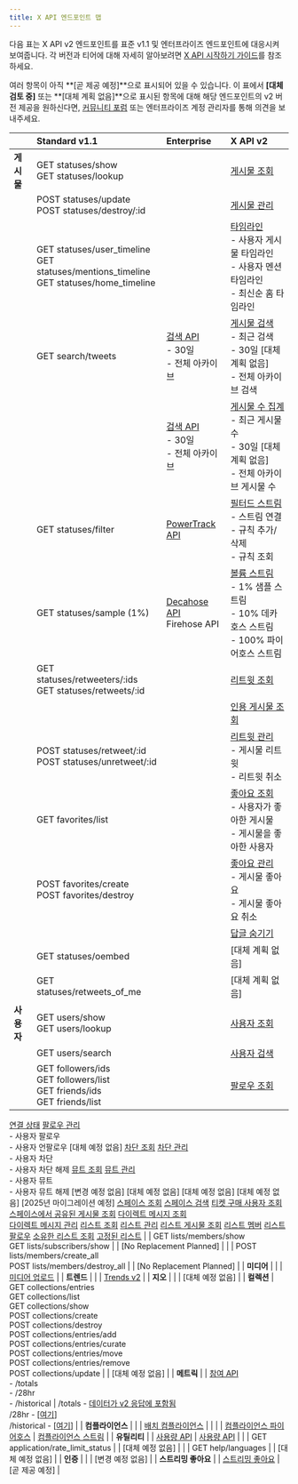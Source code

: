 ```yaml
---
title: X API 엔드포인트 맵
---
```


다음 표는 X API v2 엔드포인트를 표준 v1.1 및 엔터프라이즈 엔드포인트에 대응시켜 보여줍니다. 각 버전과 티어에 대해 자세히 알아보려면 [X API 시작하기 가이드](/ko/x-api/getting-started/about-x-api)를 참조하세요.

여러 항목이 아직 \*\*\[곧 제공 예정]\*\*으로 표시되어 있을 수 있습니다. 이 표에서 **\[대체 검토 중]** 또는 \*\*\[대체 계획 없음]\*\*으로 표시된 항목에 대해 해당 엔드포인트의 v2 버전 제공을 원하신다면, [커뮤니티 포럼](https://devcommunity.x.com/) 또는 엔터프라이즈 계정 관리자를 통해 의견을 보내주세요. 

|                     | Standard v1.1                                                                                                                                                                                                                                                                                                                     | Enterprise                                                                                                              | X API v2                                                                                                                                                                                                                                                                                          |
| :------------------ | :-------------------------------------------------------------------------------------------------------------------------------------------------------------------------------------------------------------------------------------------------------------------------------------------------------------------------------- | :---------------------------------------------------------------------------------------------------------------------- | :------------------------------------------------------------------------------------------------------------------------------------------------------------------------------------------------------------------------------------------------------------------------------------------------ |
| **게시물**           | GET statuses/show <br />GET statuses/lookup                                                                                                                                                                                                                                                                                       |                                                                                                                         | [게시물 조회](/ko/x-api/posts/lookup/introduction)                                                                                                                                                                                                                                                  |
|                     | POST statuses/update <br /> POST statuses/destroy/:id                                                                                                                                                                                                                                                                             |                                                                                                                         | [게시물 관리](/ko/x-api/posts/manage-tweets/introduction)                                                                                                                                                                                                                                           |
|                     | GET statuses/user\_timeline <br /> GET statuses/mentions\_timeline <br /> GET statuses/home\_timeline                                                                                                                                                                                                                             |                                                                                                                         | [타임라인](/ko/x-api/posts/timelines/introduction)  <br />- 사용자 게시물 타임라인  <br />- 사용자 멘션 타임라인  <br />- 최신순 홈 타임라인                                                                                                                                          |
|                     | GET search/tweets                                                                                                                                                                                                                                                                                                                 | [검색 API](/ko/x-api/enterprise-gnip-2.0/fundamentals/search-api) <br />- 30일  <br />- 전체 아카이브                   | [게시물 검색](/ko/x-api/posts/search/introduction)  <br />- 최근 검색  <br />- 30일 \[대체 계획 없음]  <br />- 전체 아카이브 검색                                                                                                                                                   |
|                     |                                                                                                                                                                                                                                                                                                                                   | [검색 API](/ko/x-api/enterprise-gnip-2.0/fundamentals/search-api)  <br />- 30일  <br />- 전체 아카이브                  | [게시물 수 집계](/ko/x-api/posts/counts/introduction)  <br />- 최근 게시물 수  <br />- 30일 \[대체 계획 없음]  <br />- 전체 아카이브 게시물 수                                                                                                                                        |
|                     | GET statuses/filter                                                                                                                                                                                                                                                                                                               | [PowerTrack API](/ko/x-api/enterprise-gnip-2.0/powertrack-api)                                                             | [필터드 스트림](/ko/x-api/posts/filtered-stream/introduction)  <br />- 스트림 연결  <br />- 규칙 추가/삭제  <br />- 규칙 조회                                                                                                                                                         |
|                     | GET statuses/sample (1%)                                                                                                                                                                                                                                                                                                          | [Decahose API](/ko/x-api/enterprise-gnip-2.0/fundamentals/decahose-api)  <br />Firehose API                                | [볼륨 스트림](/ko/x-api/posts/volume-streams/introduction)  <br />- 1% 샘플 스트림  <br />- 10% 데카호스 스트림   <br />- 100% 파이어호스 스트림                                                                                                                                                  |
|                     | GET statuses/retweeters/:ids  <br />GET statuses/retweets/:id                                                                                                                                                                                                                                                                     |                                                                                                                         | [리트윗 조회](/ko/x-api/posts/retweets/introduction)                                                                                                                                                                                                                                             |
|                     |                                                                                                                                                                                                                                                                                                                                   |                                                                                                                         | [인용 게시물 조회](/ko/x-api/posts/quote-tweets)                                                                                                                                                                                                                                                  |
|                     | POST statuses/retweet/:id  <br />POST statuses/unretweet/:id                                                                                                                                                                                                                                                                      |                                                                                                                         | [리트윗 관리](/ko/x-api/posts/retweets/introduction)  <br />- 게시물 리트윗  <br />- 리트윗 취소                                                                                                                                                                                            |
|                     | GET favorites/list                                                                                                                                                                                                                                                                                                                |                                                                                                                         | [좋아요 조회](/ko/x-api/posts/likes/introduction)  <br />- 사용자가 좋아한 게시물  <br />- 게시물을 좋아한 사용자                                                                                                                                                                               |
|                     | POST favorites/create  <br />POST favorites/destroy                                                                                                                                                                                                                                                                               |                                                                                                                         | [좋아요 관리](/ko/x-api/posts/likes/introduction)  <br />- 게시물 좋아요  <br />- 게시물 좋아요 취소                                                                                                                                                                                                       |
|                     |                                                                                                                                                                                                                                                                                                                                   |                                                                                                                         | [답글 숨기기](/ko/x-api/posts/hide-replies/introduction)                                                                                                                                                                                                                                            |
|                     | GET statuses/oembed                                                                                                                                                                                                                                                                                                               |                                                                                                                         | \[대체 계획 없음]                                                                                                                                                                                                                                                                         |
|                     | GET statuses/retweets\_of\_me                                                                                                                                                                                                                                                                                                     |                                                                                                                         | \[대체 계획 없음]                                                                                                                                                                                                                                                                         |
| **사용자**           | GET users/show  <br />GET users/lookup                                                                                                                                                                                                                                                                                            |                                                                                                                         | [사용자 조회](/ko/x-api/users/lookup/introduction)                                                                                                                                                                                                                                                  |
|                     | GET users/search                                                                                                                                                                                                                                                                                                                  |                                                                                                                         | [사용자 검색](/ko/x-api/users/search/introduction)                                                                                                                                                                                                                                               |
|                     | GET followers/ids  <br />GET followers/list  <br />GET friends/ids  <br />GET friends/list                                                                                                                                                                                                                                        |                                                                                                                         | [팔로우 조회](/ko/x-api/users/follows/introduction)                                                                                                                                                                                                                                               |
[연결 상태](/ko/x-api/fundamentals/data-dictionary#user)
[팔로우 관리](/ko/x-api/users/follows/introduction)  <br />- 사용자 팔로우  <br />- 사용자 언팔로우
\[대체 예정 없음]
[차단 조회](/ko/x-api/users/blocks/introduction)
[차단 관리](/ko/x-api/users/blocks/introduction)  <br />- 사용자 차단  <br />- 사용자 차단 해제
[뮤트 조회](/ko/x-api/users/mutes/introduction)
[뮤트 관리](/ko/x-api/users/mutes/introduction)  <br />- 사용자 뮤트  <br />- 사용자 뮤트 해제
\[변경 예정 없음]
\[대체 예정 없음]
\[대체 예정 없음]
\[대체 예정 없음]
\[2025년 마이그레이션 예정]
[스페이스 조회](/ko/x-api/spaces/lookup/introduction)
[스페이스 검색](/ko/x-api/spaces/search/introduction)
[티켓 구매 사용자 조회](/ko/x-api/spaces/retrieve-the-list-of-users-who-purchased-a-ticket-to-the-given-space)
[스페이스에서 공유된 게시물 조회](/ko/x-api/spaces/retrieve-posts-from-a-space)
[다이렉트 메시지 조회](/ko/x-api/direct-messages/lookup/introduction)  <br />[다이렉트 메시지 관리](/ko/x-api/direct-messages/manage/introduction)
[리스트 조회](/ko/x-api/lists/list-lookup/introduction)
[리스트 관리](/ko/x-api/lists/manage-lists/introduction)
[리스트 게시물 조회](/ko/x-api/posts/list-posts-timeline-by-list-id)
[리스트 멤버](/ko/x-api/lists/list-members#list-members-lookup)
[리스트 팔로우](/ko/x-api/lists/manage-lists/introduction)
[소유한 리스트 조회](/ko/x-api/lists/list-lookup/introduction)
[고정된 리스트](/ko/x-api/lists/pinned-lists)
|                     | GET lists/members/show  <br />GET lists/subscribers/show                                                                                                                                                                                                                                                                          |                                                                                                                         | \[No Replacement Planned]                                                                                                                                                                                                                                                                         |
|                     | POST lists/members/create\_all  <br />POST lists/members/destroy\_all                                                                                                                                                                                                                                                             |                                                                                                                         | \[No Replacement Planned]                                                                                                                                                                                                                                                                         |
| **미디어**           |                                                                                                                                                                                                                                                                                                                                   |                                                                                                                         | [미디어 업로드](https://docs.x.com/x-api/media/introduction)                                                                                                                                                                                                                                       |
| **트렌드**          |                                                                                                                                                                                                                                                                                                                                   |                                                                                                                         | [Trends v2](/ko/x-api/trends/introduction)                                                                                                                                                                                                                                                           |
| **지오**             |                                                                                                                                                                                                                                                                                                                                   |                                                                                                                         | \[대체 예정 없음]                                                                                                                                                                                                                                                                         |
| **컬렉션**     | GET collections/entries  <br />GET collections/list <br />GET collections/show <br />POST collections/create <br />POST collections/destroy  <br />POST collections/entries/add  <br />POST collections/entries/curate  <br />POST collections/entries/move  <br />POST collections/entries/remove  <br />POST collections/update |                                                                                                                         | \[대체 예정 없음]                                                                                                                                                                                                                                                                         |
| **메트릭**         |                                                                                                                                                                                                                                                                                                                                   | [참여 API](/ko/enterprise-gnip-2.0/fundamentals/engagement-api)  <br />- /totals  <br />- /28hr  <br />- /historical | /totals - [데이터가 v2 응답에 포함됨](/ko/x-api/fundamentals/metrics)  <br />/28hr - \[[여기](https://docs.x.com/x-api/posts/get-last-28hr-metrics-for-posts#get-last-28hr-metrics-for-posts)]  <br />/historical - \[[여기](https://docs.x.com/x-api/posts/get-historical-metrics-for-posts)] |
| **컴플라이언스**      |                                                                                                                                                                                                                                                                                                                                   |                                                                                                                         | [배치 컴플라이언스](/ko/x-api/compliance/batch-compliance/introduction)                                                                                                                                                                                                                               |
|                     |                                                                                                                                                                                                                                                                                                                                   | [컴플라이언스 파이어호스](/ko/x-api/enterprise-gnip-2.0/fundamentals/firehouse)                                                | [컴플라이언스 스트림](/ko/x-api/compliance/streams/introduction)                                                                                                                                                                                                                                      |
| **유틸리티**       |                                                                                                                                                                                                                                                                                                                                   | [사용량 API](/ko/x-api/enterprise-gnip-2.0/fundamentals/usage)                                                              | [사용량 API](/ko/x-api/usage/introduction)                                                                                                                                                                                                                                                            |
|                     | GET application/rate\_limit\_status                                                                                                                                                                                                                                                                                               |                                                                                                                         | \[대체 예정 없음]                                                                                                                                                                                                                                                                         |
|                     | GET help/languages                                                                                                                                                                                                                                                                                                                |                                                                                                                         | \[대체 예정 없음]                                                                                                                                                                                                                                                                         |
| **인증**  |                                                                                                                                                                                                                                                                                                                                   |                                                                                                                         | \[변경 예정 없음]                                                                                                                                                                                                                                                                             |
| **스트리밍 좋아요** |                                                                                                                                                                                                                                                                                                                                   | [스트리밍 좋아요](/ko/x-api/enterprise-gnip-2.0/fundamentals/decahose-api#streaming-likes)                                 | \[곧 제공 예정]                                                                                                                                                                                                                                                                                    |